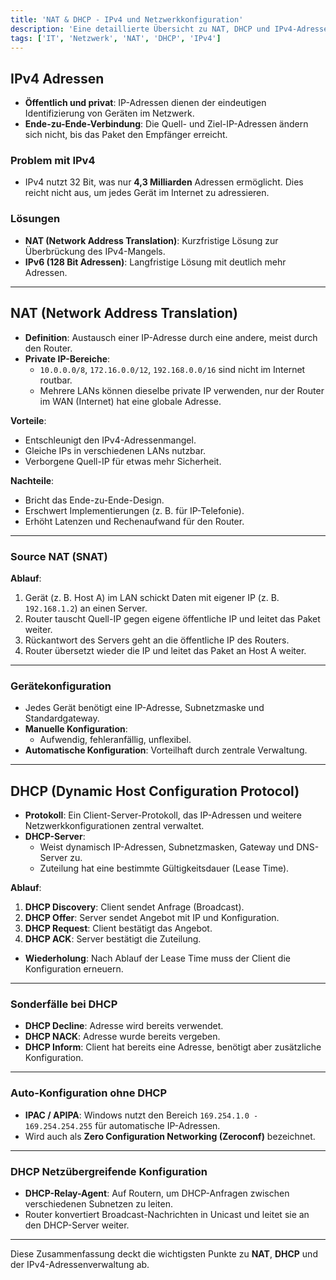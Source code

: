```yaml
---
title: 'NAT & DHCP - IPv4 und Netzwerkkonfiguration'
description: 'Eine detaillierte Übersicht zu NAT, DHCP und IPv4-Adressenverwaltung'
tags: ['IT', 'Netzwerk', 'NAT', 'DHCP', 'IPv4']
---
```


## IPv4 Adressen

- **Öffentlich und privat**: IP-Adressen dienen der eindeutigen Identifizierung von Geräten im Netzwerk.
- **Ende-zu-Ende-Verbindung**: Die Quell- und Ziel-IP-Adressen ändern sich nicht, bis das Paket den Empfänger erreicht.

### Problem mit IPv4
- IPv4 nutzt 32 Bit, was nur **4,3 Milliarden** Adressen ermöglicht. Dies reicht nicht aus, um jedes Gerät im Internet zu adressieren.

### Lösungen
- **NAT (Network Address Translation)**: Kurzfristige Lösung zur Überbrückung des IPv4-Mangels.
- **IPv6 (128 Bit Adressen)**: Langfristige Lösung mit deutlich mehr Adressen.

---

## NAT (Network Address Translation)

- **Definition**: Austausch einer IP-Adresse durch eine andere, meist durch den Router.
- **Private IP-Bereiche**:
  - `10.0.0.0/8`, `172.16.0.0/12`, `192.168.0.0/16` sind nicht im Internet routbar.
  - Mehrere LANs können dieselbe private IP verwenden, nur der Router im WAN (Internet) hat eine globale Adresse.
  
**Vorteile**:
- Entschleunigt den IPv4-Adressenmangel.
- Gleiche IPs in verschiedenen LANs nutzbar.
- Verborgene Quell-IP für etwas mehr Sicherheit.

**Nachteile**:
- Bricht das Ende-zu-Ende-Design.
- Erschwert Implementierungen (z. B. für IP-Telefonie).
- Erhöht Latenzen und Rechenaufwand für den Router.

---

### Source NAT (SNAT)

**Ablauf**:
1. Gerät (z. B. Host A) im LAN schickt Daten mit eigener IP (z. B. `192.168.1.2`) an einen Server.
2. Router tauscht Quell-IP gegen eigene öffentliche IP und leitet das Paket weiter.
3. Rückantwort des Servers geht an die öffentliche IP des Routers.
4. Router übersetzt wieder die IP und leitet das Paket an Host A weiter.

---

### Gerätekonfiguration

- Jedes Gerät benötigt eine IP-Adresse, Subnetzmaske und Standardgateway.
- **Manuelle Konfiguration**:
  - Aufwendig, fehleranfällig, unflexibel.
- **Automatische Konfiguration**: Vorteilhaft durch zentrale Verwaltung.

---

## DHCP (Dynamic Host Configuration Protocol)

- **Protokoll**: Ein Client-Server-Protokoll, das IP-Adressen und weitere Netzwerkkonfigurationen zentral verwaltet.
- **DHCP-Server**:
  - Weist dynamisch IP-Adressen, Subnetzmasken, Gateway und DNS-Server zu.
  - Zuteilung hat eine bestimmte Gültigkeitsdauer (Lease Time).

**Ablauf**:
1. **DHCP Discovery**: Client sendet Anfrage (Broadcast).
2. **DHCP Offer**: Server sendet Angebot mit IP und Konfiguration.
3. **DHCP Request**: Client bestätigt das Angebot.
4. **DHCP ACK**: Server bestätigt die Zuteilung.

- **Wiederholung**: Nach Ablauf der Lease Time muss der Client die Konfiguration erneuern.

---

### Sonderfälle bei DHCP

- **DHCP Decline**: Adresse wird bereits verwendet.
- **DHCP NACK**: Adresse wurde bereits vergeben.
- **DHCP Inform**: Client hat bereits eine Adresse, benötigt aber zusätzliche Konfiguration.

---

### Auto-Konfiguration ohne DHCP

- **IPAC / APIPA**: Windows nutzt den Bereich `169.254.1.0 - 169.254.254.255` für automatische IP-Adressen.
- Wird auch als **Zero Configuration Networking (Zeroconf)** bezeichnet.

---

### DHCP Netzübergreifende Konfiguration

- **DHCP-Relay-Agent**: Auf Routern, um DHCP-Anfragen zwischen verschiedenen Subnetzen zu leiten.
- Router konvertiert Broadcast-Nachrichten in Unicast und leitet sie an den DHCP-Server weiter.

---

Diese Zusammenfassung deckt die wichtigsten Punkte zu **NAT**, **DHCP** und der IPv4-Adressenverwaltung ab.
